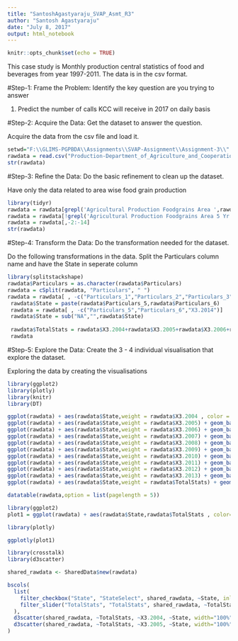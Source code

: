 ---
title: "SantoshAgastyaraju_SVAP_Asmt_R3"
author: "Santosh Agastyaraju"
date: "July 8, 2017"
output: html_notebook
---

```{r setup, include=FALSE}
knitr::opts_chunk$set(echo = TRUE)
```

This case study is Monthly production central statistics of food and beverages from year 1997-2011. The data is in the csv format.

#Step-1: Frame the Problem: Identify the key question are you trying to answer

  1. Predict the number of calls KCC will receive in 2017 on daily basis
  
#Step-2: Acquire the Data: Get the dataset to answer the question.
  
  Acquire the data from the csv file and load it.
  
``` {r DataRead}
setwd="F:\\GLIMS-PGPBDA\\Assignments\\SVAP-Assignment\\Assignment-3\\"
rawdata = read.csv("Production-Department_of_Agriculture_and_Cooperation_1.csv")
str(rawdata)
```

#Step-3: Refine the Data: Do the basic refinement to clean up the dataset.

  Have only the data related to area wise food grain production

```{r}
library(tidyr)
rawdata = rawdata[grepl('Agricultural Production Foodgrains Area ',rawdata$Particulars),]
rawdata = rawdata[!grepl('Agricultural Production Foodgrains Area 5 Yr',rawdata$Particulars),]
rawdata = rawdata[,-2:-14]
str(rawdata)
```

#Step-4: Transform the Data: Do the transformation needed for the dataset.

  Do the following transformations in the data.
  Split the Particulars column name and have the State in seperate column

```{r}
library(splitstackshape)
rawdata$Particulars = as.character(rawdata$Particulars)
rawdata = cSplit(rawdata, "Particulars", " ")
rawdata = rawdata[ , -c("Particulars_1","Particulars_2","Particulars_3","Particulars_4")]
 rawdata$State = paste(rawdata$Particulars_5,rawdata$Particulars_6)
 rawdata = rawdata[ , -c("Particulars_5","Particulars_6","X3.2014")]
 rawdata$State = sub("NA","",rawdata$State)
 
 rawdata$TotalStats = rawdata$X3.2004+rawdata$X3.2005+rawdata$X3.2006+rawdata$X3.2007+rawdata$X3.2008+rawdata$X3.2009+rawdata$X3.2010+rawdata$X3.2011+rawdata$X3.2012+rawdata$X3.2013
 rawdata
```

#Step-5: Explore the Data: Create the 3 - 4 individual visualisation that explore the dataset.

  Exploring the data by creating the visualisations
  
  
```{r}
library(ggplot2)
library(plotly)
library(knitr)
library(DT)

ggplot(rawdata) + aes(rawdata$State,weight = rawdata$X3.2004 , color = rawdata$State) + geom_bar()
ggplot(rawdata) + aes(rawdata$State,weight = rawdata$X3.2005) + geom_bar()
ggplot(rawdata) + aes(rawdata$State,weight = rawdata$X3.2006) + geom_bar()
ggplot(rawdata) + aes(rawdata$State,weight = rawdata$X3.2007) + geom_bar()
ggplot(rawdata) + aes(rawdata$State,weight = rawdata$X3.2008) + geom_bar()
ggplot(rawdata) + aes(rawdata$State,weight = rawdata$X3.2009) + geom_bar()
ggplot(rawdata) + aes(rawdata$State,weight = rawdata$X3.2010) + geom_bar()
ggplot(rawdata) + aes(rawdata$State,weight = rawdata$X3.2011) + geom_bar()
ggplot(rawdata) + aes(rawdata$State,weight = rawdata$X3.2012) + geom_bar()
ggplot(rawdata) + aes(rawdata$State,weight = rawdata$X3.2013) + geom_bar()
ggplot(rawdata) + aes(rawdata$State,weight = rawdata$TotalStats) + geom_bar()

datatable(rawdata,option = list(pagelength = 5))

library(ggplot2)
plot1 = ggplot(rawdata) + aes(rawdata$State,rawdata$TotalStats , color=rawdata$State ) + geom_point()

library(plotly)

ggplotly(plot1)

library(crosstalk)
library(d3scatter)

shared_rawdata <- SharedData$new(rawdata)

bscols(
  list(
    filter_checkbox("State", "StateSelect", shared_rawdata, ~State, inline = TRUE),
    filter_slider("TotalStats", "TotalStats", shared_rawdata, ~TotalStats, width = "100%")
  ),
  d3scatter(shared_rawdata, ~TotalStats, ~X3.2004, ~State, width="100%", height=300),
  d3scatter(shared_rawdata, ~TotalStats, ~X3.2005, ~State, width="100%", height=300)
)

```